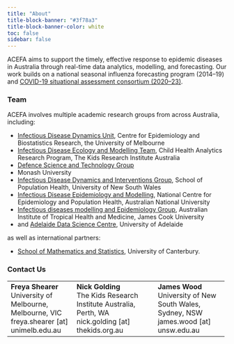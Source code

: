 ```yaml
---
title: "About"
title-block-banner: "#3f78a3"
title-block-banner-color: white
toc: false
sidebar: false
---
```


ACEFA aims to support the timely, effective response to epidemic diseases in Australia through real-time data analytics, modelling, and forecasting. Our work builds on a national seasonal influenza forecasting program (2014–19) and [COVID-19 situational assessment consortium (2020–23)](https://doi.org/10.26188/24845328.v1).

### Team

ACEFA involves multiple academic research groups from across Australia, including:

* [Infectious Disease Dynamics Unit](https://mspgh.unimelb.edu.au/research-groups/centre-for-epidemiology-and-biostatistics-research/infectious-disease-dynamics), Centre for Epidemiology and Biostatistics Research, the University of Melbourne
* [Infectious Disease Ecology and Modelling Team](https://www.thekids.org.au/our-research/brain-and-behaviour/child-health-analytics-research-program/infectious-disease-ecology-and-modelling/), Child Health Analytics Research Program, The Kids Research Institute Australia
* [Defence Science and Technology Group](https://www.dst.defence.gov.au/) 
* Monash University
* [Infectious Disease Dynamics and Interventions Group](https://www.unsw.edu.au/medicine-health/our-schools/population-health/research/research-programs-projects/infectious-disease-dynamics-and-interventions), School of Population Health, University of New South Wales
* [Infectious Disease Epidemiology and Modelling](https://nceph.anu.edu.au/research/groups/infectious-disease-epidemiology-and-modelling), National Centre for Epidemiology and Population Health, Australian National University
* [Infectious diseases modelling and Epidemiology Group](https://www.aithm.jcu.edu.au/professor-emma-mcbryde/), Australian Institute of Tropical Health and Medicine, James Cook University
* and [Adelaide Data Science Centre](https://set.adelaide.edu.au/adelaide-data-science-centre/), University of Adelaide

as well as international partners:

* [School of Mathematics and Statistics](https://www.canterbury.ac.nz/study/academic-study/engineering/schools-and-departments-engineering-forestry-product-design/school-of-mathematics-and-statistics), University of Canterbury.
 

### Contact Us

+-----------------------------------------+---------------------------------------------------+--------------------------------------------+
| **Freya Shearer** \                     | **Nick Golding** \                                | **James Wood** \                           |
| University of Melbourne, Melbourne, VIC\| The Kids Research Institute Australia, Perth, WA \| University of New South Wales, Sydney, NSW\|
| freya.shearer [at] unimelb.edu.au       | nick.golding [at] thekids.org.au                  | james.wood [at] unsw.edu.au                | 
+-----------------------------------------+---------------------------------------------------+--------------------------------------------+


